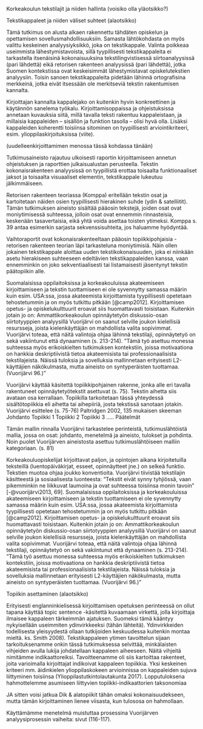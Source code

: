 ﻿
Korkeakoulun tekstilajit ja niiden hallinta (voisiko olla yläotsikko?)

Tekstikappaleet ja niiden väliset suhteet (alaotsikko)

Tämä tutkimus on alusta alkaen rakennettu tähdäten opiskelun ja opettamisen sovellusmahdollisuuksiin. Samasta lähtökohdasta on myös valittu keskeinen analyysiyksikkö, joka on tekstikappale. Valinta poikkeaa useimmista lähestymistavoista, sillä tyypillisesti tekstikappaleita ei tarkastella itsenäisinä kokonaisuuksina tekstilingvistisessä siirtoanalyysissä (pari lähdettä) eikä retorisen rakenteen analyysissä (pari lähdettä), jotka Suomen kontekstissa ovat keskeisimmät lähestymistavat opiskelutekstien analyysiin. Toisin sanoen tekstikappaleita pidetään lähinnä ortografisina merkkeinä, jotka eivät itsessään ole merkitseviä tekstin rakentumisen kannalta.

Kirjoittajan kannalta kappalejako on kuitenkin hyvin konkreettinen ja käytännön sanelema työkalu. Kirjoittamisoppaissa ja ohjeistuksissa annetaan kuvauksia siitä, millä tavalla teksti rakentuu kappaleistaan, ja millaisia kappaleiden – sisällön ja funktion tasolla – olisi hyvä olla. Lisäksi kappaleiden koherentti toisiinsa sitominen on tyypillisesti arviointikriteeri, esim. ylioppilaskirjoituksissa (viite). 

(uudelleenkirjoittamimen menossa tässä kohdassa tänään)


Tutkimusaineisto rajautuu ulkoisesti raportin kirjoittamiseen annetun ohjeistuksen ja raporttien julkaisualustan perusteella. Tekstin kokonaisrakenteen analyysissä on tyypillistä erottaa toisaalta funktionaaliset jaksot ja toisaalta visuaaliset elementin, tekstikappale lukeutuu jälkimmäiseen. 

Retorisen rakenteen teoriassa (Komppa) eritellään tekstin osat ja kartoitetaan näiden osien tyypillisesti hierakinen suhde (ydin & satelliitit). Tämän tutkimuksen aineisto sisältää pääosin tekstejä, joiden osat ovat moniytimisessä suhteessa, jolloin osat ovat ennemmin rinnasteisia, keskenään tasavertaisia, eikä yhtä voida asettaa toisten ytimeksi. Komppa s. 39 antaa esimerkin sarjasta sekvenssisuhteita, jos haluamme hyödyntää.  

Vaihtoraportit ovat kokonaisrakenteeltaan pääosin topiikkipohjaisia - retorisen rakenteen teorian läpi tarkasteluna moniytimisiä. Näin ollen jokainen tekstikappale aloittaa uuden tekstikokonaisuuden, joka ei niinkään asetu hierakiseen suhteeseen edeltävien tekstikappaleiden kanssa, vaan ennemminkin on joko sekventiaalisesti tai listamaisesti jäsentynyt tekstin päätopiikin alle.


Suomalaisissa oppilaitoksissa ja korkeakouluissa akateemiseen kirjoittamiseen ja tekstin tuottamiseen ei ole syvennytty samassa määrin kuin esim. USA:ssa, jossa akateemista kirjoittamista tyypillisesti opetetaan tehostetummin ja on myös tutkittu pitkään [@camp2012]. Kirjoittamisen opetus- ja opiskelukulttuurit eroavat siis huomattavasti toisistaan. Kuitenkin jotain jo on: Ammattikorkeakoulun opinnäytetyön diskussio-osan siirtotyyppien analyysillä Vuorijärvi on saanut selville joukon kielellisiä resursseja, joista kielenkäyttäjän on mahdollista valita sopivimmat. Vuorijärvi toteaa, että näitä valintoja ohjaa lähinnä tekstilaji, opinnäytetyö on sekä vakiintunut että dynaaminen (s. 213-214). ”Tämä työ asettuu monessa suhteessa myös erikoiskielten tutkimuksen kontekstiin, joissa motivaationa on hankkia deskriptiivistä tietoa akateemisista tai professionaalisista tekstilajeista. Näissä tuloksia ja sovelluksia mallinnetaan erityisesti L2-käyttäjien näkökulmasta, mutta aineisto on syntyperäisten tuottamaa. (Vuorijärvi 96.)”

Vuorijärvi käyttää käsitettä topiikkipohjainen rakenne, jonka alle eri tavalla rakentuneet opinnäytetyötekstit asettuvat (s. 75). Tekstin aihetta siis avataan osa kerrallaan. Topiikilla tarkoitetaan tässä yhteydessä sisältötopiikkia eli aihetta tai aihepiiriä, josta tekstissä sanotaan jotakin. Vuorijärvi esittelee (s. 75-76) Paltridgen 2002, 135 mukaisen skeeman 
Johdanto
Topiikki 1
Topiikki 2
Topiikki 3
…..
Päätelmät


Tämän mallin rinnalla Vuorijärvi tarkastelee perinteistä, tutkimuslähtöistä mallia, jossa on osat: johdanto, menetelmä ja aineisto, tulokset ja pohdinta. Noin puolet Vuorijärven aineistosta asettuu tutkimuslähtöiseen malliin kategoriaan. (s. 81)


Korkeakouluopiskelijat kirjoittavat paljon, ja opintojen aikana kirjoitetuilla teksteillä (luentopäiväkirjat, esseet, opinnäytteet jne.) on selkeä funktio. Tekstien muotoa ohjaa joukko konventioita. Vuorijärvi tiivistää tekstilajin käsitteestä ja sosiaalisesta luonteesta: "Tekstit eivät synny tyhjiössä, vaan pikemminkin ne liikkuvat laumoina ja ovat suhteessa toisiinsa monin tavoin" [-@vuorijärvi2013, 69]. Suomalaisissa oppilaitoksissa ja korkeakouluissa akateemiseen kirjoittamiseen ja tekstin tuottamiseen ei ole syvennytty samassa määrin kuin esim. USA:ssa, jossa akateemista kirjoittamista tyypillisesti opetetaan tehostetummin ja on myös tutkittu pitkään [@camp2012]. Kirjoittamisen opetus- ja opiskelukulttuurit eroavat siis huomattavasti toisistaan. Kuitenkin jotain jo on: Ammattikorkeakoulun opinnäytetyön diskussio-osan siirtotyyppien analyysillä Vuorijärvi on saanut selville joukon kielellisiä resursseja, joista kielenkäyttäjän on mahdollista valita sopivimmat. Vuorijärvi toteaa, että näitä valintoja ohjaa lähinnä tekstilaji, opinnäytetyö on sekä vakiintunut että dynaaminen (s. 213-214). ”Tämä työ asettuu monessa suhteessa myös erikoiskielten tutkimuksen kontekstiin, joissa motivaationa on hankkia deskriptiivistä tietoa akateemisista tai professionaalisista tekstilajeista. Näissä tuloksia ja sovelluksia mallinnetaan erityisesti L2-käyttäjien näkökulmasta, mutta aineisto on syntyperäisten tuottamaa. (Vuorijärvi 96.)”




Topiikin asettaminen (alaotsikko)



Erityisesti englanninkielisessä kirjoittamisen opetuksen perinteessä on ollut tapana käyttää topic sentence -käsitettä kuvaamaan virkettä, jolla kirjoittaja ilmaisee kappaleen tärkeimmän ajatuksen. Suomeksi tämä kääntyy nykyisellään useimmiten ydinvirkkeeksi (tähän lähteitä). Ydinvirkkeiden todellisesta yleisyydestä ollaan tutkijoiden keskuudessa kuitenkin montaa mieltä. ks. Smith 2008). Tekstikappaleen ytimen tavoittelun sijaan tarkoituksenamme onkin tässä tutkimuksessa selvittää, minkälaisten vihjeiden avulla lukija johdatellaan kappaleen aiheeseen. Näitä vihjeitä nimitämme indikaattoreiksi. Tavoitteenamme oli siis kartoittaa rakenteet, joita varioimalla kirjoittajat indikoivat kappaleen topiikkia. Yksi keskeinen kriteeri mm.  äidinkielen ylioppilaskokeen arvioinnissa on kappaleiden sujuva liittyminen toisiinsa (Ylioppilastutkintolautakunta 2017). Lopputuloksena hahmottelemme asumiseen liittyvien topiikki-indikaattorien taksonomiaa



JA sitten voisi jatkua Dik & alatopiikit tähän omaksi kokonaisuudekseen, mutta tämän kirjoittaminen lienee viisasta, kun tulososa on hahmollaan.









 







Käyttämämme menetelmä muistuttaa prosessina Vuorijärven analyysiprosessin vaiheita: sivut (116-117).








